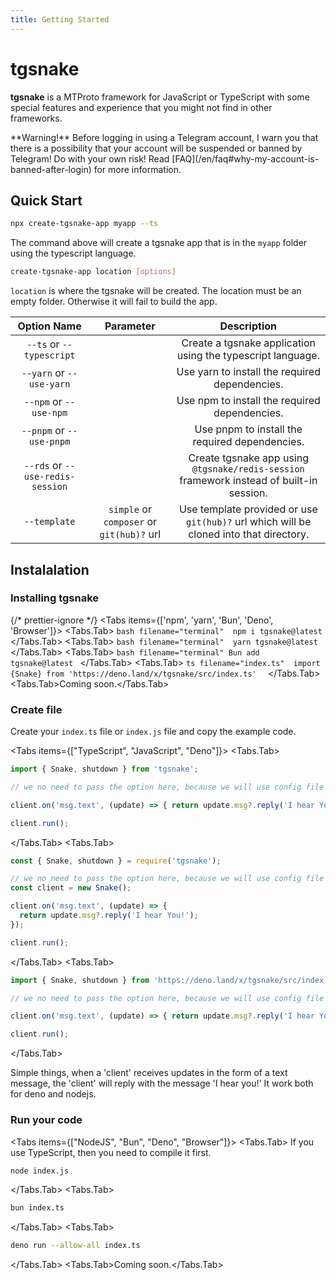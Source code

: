 ```yaml
---
title: Getting Started
---
```



# tgsnake

**tgsnake** is a MTProto framework for JavaScript or TypeScript with some special features and experience that you might not find in other frameworks.

<Callout>
  **Warning!** Before logging in using a Telegram account, I warn you that there is a possibility
  that your account will be suspended or banned by Telegram! Do with your own risk! Read
  [FAQ](/en/faq#why-my-account-is-banned-after-login) for more information.
</Callout>

## Quick Start

```bash filename="terminal"
npx create-tgsnake-app myapp --ts
```

The command above will create a tgsnake app that is in the `myapp` folder using the typescript language.

```bash filename="terminal"
create-tgsnake-app location [options]
```

`location` is where the tgsnake will be created. The location must be an empty folder. Otherwise it will fail to build the app.

| Option Name | Parameter | Description |
| :-: | :-: | :-: |
| `--ts` or `--typescript` |  | Create a tgsnake application using the typescript language. |
| `--yarn` or `--use-yarn` |  | Use yarn to install the required dependencies. |
| `--npm` or `--use-npm` |  | Use npm to install the required dependencies. |
| `--pnpm` or `--use-pnpm` |  | Use pnpm to install the required dependencies. |
| `--rds` or `--use-redis-session` |  | Create tgsnake app using `@tgsnake/redis-session` framework instead of built-in session. |
| `--template` | `simple` or `composer` or `git(hub)?` url | Use template provided or use `git(hub)?` url which will be cloned into that directory. |

## Instalalation

<Steps>

### Installing tgsnake

{/* prettier-ignore */}
<Tabs items={['npm', 'yarn', 'Bun', 'Deno', 'Browser']}>
  <Tabs.Tab>
    ```bash filename="terminal" 
    npm i tgsnake@latest 
    ```
  </Tabs.Tab>
  <Tabs.Tab>
    ```bash filename="terminal" 
    yarn tgsnake@latest
    ```
  </Tabs.Tab>
  <Tabs.Tab>
    ```bash filename="terminal"
    Bun add tgsnake@latest
    ```
  </Tabs.Tab>
  <Tabs.Tab>
    ```ts filename="index.ts" 
    import {Snake} from 'https://deno.land/x/tgsnake/src/index.ts' 
    ```
  </Tabs.Tab>
  <Tabs.Tab>Coming soon.</Tabs.Tab>
</Tabs>

### Create file

Create your `index.ts` file or `index.js` file and copy the example code.

<Tabs items={["TypeScript", "JavaScript", "Deno"]}>
<Tabs.Tab>
```ts filename="index.ts"
import { Snake, shutdown } from 'tgsnake';

// we no need to pass the option here, because we will use config file (tgsnake.config.js) const client = new Snake();

client.on('msg.text', (update) => { return update.msg?.reply('I hear You!'); });

client.run();

````
</Tabs.Tab>
<Tabs.Tab>
```js filename="index.js"
const { Snake, shutdown } = require('tgsnake');

// we no need to pass the option here, because we will use config file (tgsnake.config.js)
const client = new Snake();

client.on('msg.text', (update) => {
  return update.msg?.reply('I hear You!');
});

client.run();
````

</Tabs.Tab>
<Tabs.Tab>
```ts filename="index.ts"
import { Snake, shutdown } from 'https://deno.land/x/tgsnake/src/index.ts';

// we no need to pass the option here, because we will use config file (tgsnake.config.js) const client = new Snake();

client.on('msg.text', (update) => { return update.msg?.reply('I hear You!'); });

client.run();

````
</Tabs.Tab>
</Tabs>

Simple things, when a 'client' receives updates in the form of a text message, the 'client' will reply with the message 'I hear you!' It work both for deno and nodejs.

### Run your code
<Tabs items={["NodeJS", "Bun", "Deno", "Browser"]}>
  <Tabs.Tab>
  <Callout type="info">
    If you use TypeScript, then you need to compile it first.
  </Callout>
```bash filename="terminal"
node index.js
````

  </Tabs.Tab>
  <Tabs.Tab>
```bash filename="terminal"
bun index.ts
```
  </Tabs.Tab>
  <Tabs.Tab>
```bash filename="terminal"
deno run --allow-all index.ts
```
  </Tabs.Tab>
  <Tabs.Tab>Coming soon.</Tabs.Tab>
</Tabs>

</Steps>
